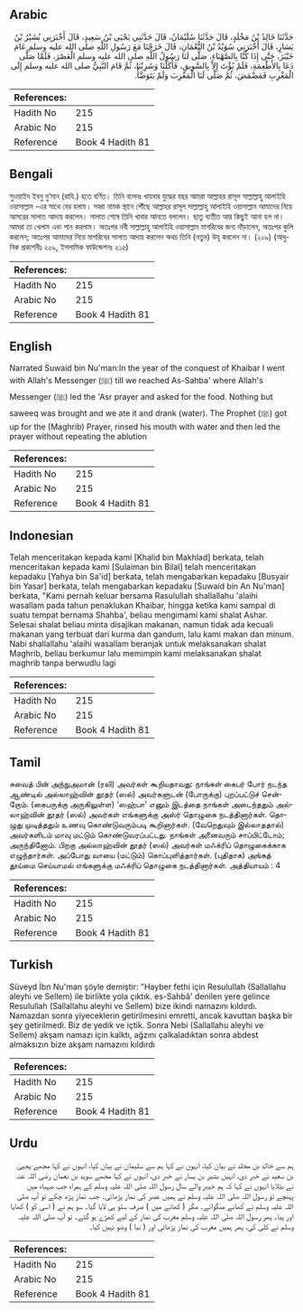 ## Arabic


<div dir="rtl" lang="ar" style={{fontSize:'larger',backgroundColor:'#f8f9fa',padding:20}}>
حَدَّثَنَا خَالِدُ بْنُ مَخْلَدٍ، قَالَ حَدَّثَنَا سُلَيْمَانُ، قَالَ حَدَّثَنِي يَحْيَى بْنُ سَعِيدٍ، قَالَ أَخْبَرَنِي بُشَيْرُ بْنُ يَسَارٍ، قَالَ أَخْبَرَنِي سُوَيْدُ بْنُ النُّعْمَانِ، قَالَ خَرَجْنَا مَعَ رَسُولِ اللَّهِ صلى الله عليه وسلم عَامَ خَيْبَرَ، حَتَّى إِذَا كُنَّا بِالصَّهْبَاءِ، صَلَّى لَنَا رَسُولُ اللَّهِ صلى الله عليه وسلم الْعَصْرَ، فَلَمَّا صَلَّى دَعَا بِالأَطْعِمَةِ، فَلَمْ يُؤْتَ إِلاَّ بِالسَّوِيقِ، فَأَكَلْنَا وَشَرِبْنَا، ثُمَّ قَامَ النَّبِيُّ صلى الله عليه وسلم إِلَى الْمَغْرِبِ فَمَضْمَضَ، ثُمَّ صَلَّى لَنَا الْمَغْرِبَ وَلَمْ يَتَوَضَّأْ‏.‏
</div>
<div style={{backgroundColor:'#f8f9fa',padding:20, marginBottom: 10}}><table> <thead> <tr> <th>References:</th> <th></th> </tr> </thead> <tbody><tr><td>Hadith No</td><td>215</td></tr><tr><td>Arabic No</td><td>215</td></tr><tr><td>Reference</td><td>Book 4 Hadith 81</td></tr></tbody></table></div>

## Bengali


<div dir="ltr" lang="bn" style={{fontSize:'larger',backgroundColor:'#f8f9fa',padding:20}}>
সুওয়াইদ ইবনু নু‘মান (রাযি.) হতে বর্ণিত। তিনি বলেনঃ খায়বার যুদ্ধের বছর আমরা আল্লাহর রাসূল সাল্লাল্লাহু আলাইহি ওয়াসাল্লাম -এর সাথে বের হলাম। সহ্বা নামক স্থানে পৌঁছে আল্লাহর রাসূল সাল্লাল্লাহু আলাইহি ওয়াসাল্লাম আমাদের নিয়ে আসরের সালাত আদায় করলেন। সালাত শেষে তিনি খাবার আনতে বললেন। ছাতু ব্যতীত আর কিছুই আনা হল না। আমরা তা খেলাম এবং পান করলাম। অতঃপর নবী সাল্লাল্লাহু আলাইহি ওয়াসাল্লাম মাগরিবের জন্য দাঁড়ালেন, অতঃপর কুলি করলেন; অতঃপর আমাদের নিয়ে মাগরিবের সালাত আদায় করলেন অথচ তিনি (নতুন) উযূ করলেন না। (২০৯) (আধুনিক প্রকাশনীঃ ২০৯, ইসলামিক ফাউন্ডেশনঃ ২১৫)
</div>
<div style={{backgroundColor:'#f8f9fa',padding:20, marginBottom: 10}}><table> <thead> <tr> <th>References:</th> <th></th> </tr> </thead> <tbody><tr><td>Hadith No</td><td>215</td></tr><tr><td>Arabic No</td><td>215</td></tr><tr><td>Reference</td><td>Book 4 Hadith 81</td></tr></tbody></table></div>

## English


<div dir="ltr" lang="en" style={{fontSize:'larger',backgroundColor:'#f8f9fa',padding:20}}>
Narrated Suwaid bin Nu'man:In the year of the conquest of Khaibar I went with Allah's Messenger (ﷺ) till we reached As-Sahba' where Allah's Messenger (ﷺ) led the 'Asr prayer and asked for the food. Nothing but saweeq was brought and we ate it and drank (water). The Prophet (ﷺ) got up for the (Maghrib) Prayer, rinsed his mouth with water and then led the prayer without repeating the ablution
</div>
<div style={{backgroundColor:'#f8f9fa',padding:20, marginBottom: 10}}><table> <thead> <tr> <th>References:</th> <th></th> </tr> </thead> <tbody><tr><td>Hadith No</td><td>215</td></tr><tr><td>Arabic No</td><td>215</td></tr><tr><td>Reference</td><td>Book 4 Hadith 81</td></tr></tbody></table></div>

## Indonesian


<div dir="ltr" lang="id" style={{fontSize:'larger',backgroundColor:'#f8f9fa',padding:20}}>
Telah menceritakan kepada kami [Khalid bin Makhlad] berkata, telah menceritakan kepada kami [Sulaiman bin Bilal] telah menceritakan kepadaku [Yahya bin Sa'id] berkata, telah mengabarkan kepadaku [Busyair bin Yasar] berkata, telah mengabarkan kepadaku [Suwaid bin An Nu'man] berkata, "Kami pernah keluar bersama Rasulullah shallallahu 'alaihi wasallam pada tahun penaklukan Khaibar, hingga ketika kami sampai di suatu tempat bernama Shahba', beliau mengimami kami shalat Ashar. Selesai shalat beliau minta disajikan makanan, namun tidak ada kecuali makanan yang terbuat dari kurma dan gandum, lalu kami makan dan minum. Nabi shallallahu 'alaihi wasallam beranjak untuk melaksanakan shalat Maghrib, beliau berkumur lalu memimpin kami melaksanakan shalat maghrib tanpa berwudlu lagi
</div>
<div style={{backgroundColor:'#f8f9fa',padding:20, marginBottom: 10}}><table> <thead> <tr> <th>References:</th> <th></th> </tr> </thead> <tbody><tr><td>Hadith No</td><td>215</td></tr><tr><td>Arabic No</td><td>215</td></tr><tr><td>Reference</td><td>Book 4 Hadith 81</td></tr></tbody></table></div>

## Tamil


<div dir="ltr" lang="ta" style={{fontSize:'larger',backgroundColor:'#f8f9fa',padding:20}}>
சுவைத் பின் அந்நுஅமான் (ரலி) அவர்கள் கூறியதாவது: நாங்கள் கைபர் போர் நடந்த ஆண்டில் அல்லாஹ்வின் தூதர் (ஸல்) அவர்களுடன் (போருக்கு) புறப்பட்டுச் சென்றோம். (கைபருக்கு அருகிலுள்ள) ‘ஸஹ்பா’ எனும் இடத்தை நாங்கள் அடைந்ததும் அல்லாஹ்வின் தூதர் (ஸல்) அவர்கள் எங்களுக்கு அஸ்ர் தொழுகை நடத்தினார்கள். தொழுது முடித்ததும் உணவு கொண்டுவரும்படி கூறினார்கள். (வேறெதுவும் இல்லாததால்) அவர்களிடம் மாவு மட்டும் கொண்டுவரப்பட்டது. நாங்கள் அனைவரும் சாப்பிட்டோம்; அருந்தினோம். பிறகு அல்லாஹ்வின் தூதர் (ஸல்) அவர்கள் மஃக்ரிப் தொழுகைக்காக எழுந்தார்கள். அப்போது வாயை (மட்டும்) கொப்புளித்தார்கள். (புதிதாக) அங்கத் தூய்மை செய்யாமல் எங்களுக்கு மஃக்ரிப் தொழுகை நடத்தினார்கள். அத்தியாயம் : 4
</div>
<div style={{backgroundColor:'#f8f9fa',padding:20, marginBottom: 10}}><table> <thead> <tr> <th>References:</th> <th></th> </tr> </thead> <tbody><tr><td>Hadith No</td><td>215</td></tr><tr><td>Arabic No</td><td>215</td></tr><tr><td>Reference</td><td>Book 4 Hadith 81</td></tr></tbody></table></div>

## Turkish


<div dir="ltr" lang="tr" style={{fontSize:'larger',backgroundColor:'#f8f9fa',padding:20}}>
Süveyd İbn Nu'man şöyle demiştir: "Hayber fethi için Resulullah (Sallallahu aleyhi ve Sellem) ile birlikte yola çıktık. es-Sahbâ' denilen yere gelince Resulullah (Sallallahu aleyhi ve Sellem) bize ikindi namazını kıldırdı. Namazdan sonra yiyeceklerin getirilmesini emretti, ancak kavuttan başka bir şey getirilmedi. Biz de yedik ve içtik. Sonra Nebi (Sallallahu aleyhi ve Sellem) akşam namazı için kalktı, ağzını çalkaladıktan sonra abdest almaksızın bize akşam namazını kıldırdı
</div>
<div style={{backgroundColor:'#f8f9fa',padding:20, marginBottom: 10}}><table> <thead> <tr> <th>References:</th> <th></th> </tr> </thead> <tbody><tr><td>Hadith No</td><td>215</td></tr><tr><td>Arabic No</td><td>215</td></tr><tr><td>Reference</td><td>Book 4 Hadith 81</td></tr></tbody></table></div>

## Urdu


<div dir="rtl" lang="ur" style={{fontSize:'larger',backgroundColor:'#f8f9fa',padding:20}}>
ہم سے خالد بن مخلد نے بیان کیا، انہوں نے کہا ہم سے سلیمان نے بیان کیا، انہوں نے کہا مجھے یحییٰ بن سعید نے خبر دی، انہیں بشیر بن یسار نے خبر دی، انہوں نے کہا مجھے سوید بن نعمان رضی اللہ عنہ نے بتلایا انہوں نے کہا کہ ہم خیبر والے سال رسول اللہ صلی اللہ علیہ وسلم کے ہمراہ جب صہباء میں پہنچے تو رسول اللہ صلی اللہ علیہ وسلم نے ہمیں عصر کی نماز پڑھائی۔ جب نماز پڑھ چکے تو آپ صلی اللہ علیہ وسلم نے کھانے منگوائے۔ مگر ( کھانے میں ) صرف ستو ہی لایا گیا۔ سو ہم نے ( اسی کو ) کھایا اور پیا۔ پھر رسول اللہ صلی اللہ علیہ وسلم مغرب کی نماز کے لیے کھڑے ہو گئے۔ تو آپ صلی اللہ علیہ وسلم نے کلی کی، پھر ہمیں مغرب کی نماز پڑھائی اور ( نیا ) وضو نہیں کیا۔
</div>
<div style={{backgroundColor:'#f8f9fa',padding:20, marginBottom: 10}}><table> <thead> <tr> <th>References:</th> <th></th> </tr> </thead> <tbody><tr><td>Hadith No</td><td>215</td></tr><tr><td>Arabic No</td><td>215</td></tr><tr><td>Reference</td><td>Book 4 Hadith 81</td></tr></tbody></table></div>